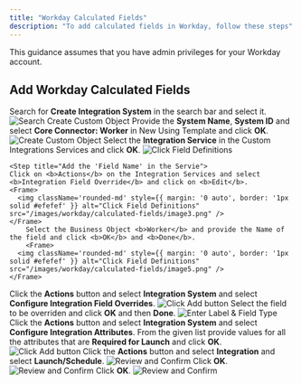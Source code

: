 ```yaml
---
title: "Workday Calculated Fields"
description: "To add calculated fields in Workday, follow these steps"
---
```



<Warning>
  This guidance assumes that you have admin privileges for your Workday account.
</Warning>

## Add Workday Calculated Fields

<Steps>
  <Step title="Search for 'Create Integration System'">
    Search for <b>Create Integration System</b> in the search bar and select it.
    <Frame>
      <img className='rounded-md' style={{ margin: '0 auto', border: '1px solid #efefef' }} alt="Search Create Custom Object" src="/images/workday/calculated-fields/image.png" />
    </Frame>
  </Step>

  <Step title="Create Integration System">
    Provide the <b>System Name</b>, <b>System ID</b> and select <b>Core Connector: Worker</b> in New Using Template and click <b>OK</b>.
    <Frame>
      <img className='rounded-md' style={{ margin: '0 auto', border: '1px solid #efefef' }} alt="Create Custom Object" src="/images/workday/calculated-fields/image1.png" />
    </Frame>
  </Step>

  <Step title="Select 'Integration Service'">
    Select the <b>Integration Service</b> in the Custom Integrations Services and click <b>OK</b>.
    <Frame>
      <img className='rounded-md' style={{ margin: '0 auto', border: '1px solid #efefef' }} alt="Click Field Definitions" src="/images/workday/calculated-fields/image2.png" />
    </Frame>
  </Step>

    <Step title="Add the 'Field Name' in the Servie">
    Click on <b>Actions</b> on the Integration Services and select <b>Integration Field Override</b> and click on <b>Edit</b>.
    <Frame>
      <img className='rounded-md' style={{ margin: '0 auto', border: '1px solid #efefef' }} alt="Click Field Definitions" src="/images/workday/calculated-fields/image3.png" />
    </Frame>
        Select the Business Object <b>Worker</b> and provide the Name of the field and click <b>OK</b> and <b>Done</b>.
        <Frame>
      <img className='rounded-md' style={{ margin: '0 auto', border: '1px solid #efefef' }} alt="Click Field Definitions" src="/images/workday/calculated-fields/image5.png" />
    </Frame>
  </Step>

  <Step title="Go to 'Integration Override Fields'">
    Click the <b>Actions</b> button and select <b>Integration System</b> and select <b>Configure Integration Field Overrides</b>.
    <Frame>
      <img className='rounded-md' style={{ margin: '0 auto', border: '1px solid #efefef' }} alt="Click Add button" src="/images/workday/calculated-fields/image6.png" />
    </Frame>
  </Step>

  <Step title="Select the Calculated Field">
    Select the field to be overriden and click <b>OK</b> and then <b>Done</b>.
    <Frame>
      <img className='rounded-md' style={{ margin: '0 auto', border: '1px solid #efefef' }} alt="Enter Label & Field Type" src="/images/workday/calculated-fields/image7.png" />
    </Frame>
  </Step>

  <Step title="Select the required 'Integration Attributes'">
    Click the <b>Actions</b> button and select <b>Integration System</b> and select <b>Configure Integration Attributes</b>.
    From the given list provide values for all the attributes that are <b>Required for Launch</b> and click <b>OK</b>.
    <Frame>
      <img className='rounded-md' style={{ margin: '0 auto', border: '1px solid #efefef' }} alt="Click Add button" src="/images/workday/calculated-fields/image8.png" />
    </Frame>
  </Step>

  <Step title="Run the Integration">
    Click the <b>Actions</b> button and select <b>Integration</b> and select <b>Launch/Schedule</b>.
    <Frame>
      <img className='rounded-md' style={{ margin: '0 auto', border: '1px solid #efefef' }} alt="Review and Confirm" src="/images/workday/calculated-fields/image9.png" />
    </Frame>
    Click <b>OK</b>.
    <Frame>
      <img className='rounded-md' style={{ margin: '0 auto', border: '1px solid #efefef' }} alt="Review and Confirm" src="/images/workday/calculated-fields/image10.png" />
    </Frame>
    Click <b>OK</b>.
    <Frame>
      <img className='rounded-md' style={{ margin: '0 auto', border: '1px solid #efefef' }} alt="Review and Confirm" src="/images/workday/calculated-fields/image11.png" />
    </Frame>
  </Step>
</Steps>

<IntegrationFooter />